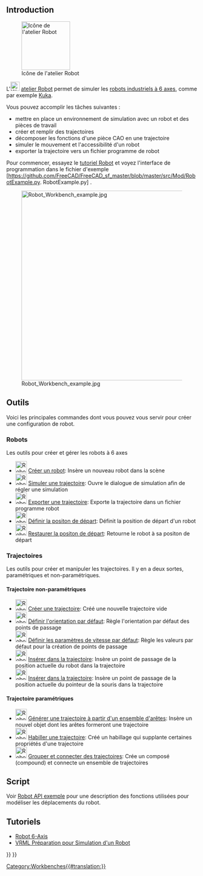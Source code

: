 <languages/>

{{Docnav/fr
|[[Reverse_Engineering_Workbench/fr|Atelier Reverse Engineering]]
|[[Sketcher_Workbench/fr|Atelier Sketcher]]
|IconL=Workbench_Reverse_Engineering.svg
|IconR=Workbench_Sketcher.svg
}}

{{VeryImportantMessage|L'atelier Robot n'est plus maintenu. Si vous avez de l'expérience avec le sujet et que vous souhaitez le maintenir, veuillez indiquer votre intention dans la section développeur du [https://forum.freecadweb.org/index.php forum FreeCAD].

La raison pour laquelle cet atelier se trouve toujours dans le code source principal est que cet atelier est programmé en C++. Si cet atelier pouvait être programmé en Python, alors il pourrait être transformé en [[external_workbenches/fr|atelier externe]] et il pourrait être déplacé vers un référentiel distinct.
}}

== Introduction ==

[[Image:Workbench_Robot.svg|thumb|128px|Icône de l'atelier Robot]]

L'[[Image:Workbench_Robot.svg|24px]] [[Robot_Workbench/fr|atelier Robot]] permet de simuler les [[Robot_6-Axis/fr|robots industriels à 6 axes]], comme par exemple [http://kuka.com/ Kuka].

Vous pouvez accomplir les tâches suivantes :
* mettre en place un environnement de simulation avec un robot et des pièces de travail
* créer et remplir des trajectoires
* décomposer les fonctions d'une pièce CAO en une trajectoire
* simuler le mouvement et l'accessibilité d'un robot
* exporter la trajectoire vers un fichier programme de robot

Pour commencer, essayez le [[Robot_tutorial/fr|tutoriel Robot]] et voyez l'interface de programmation dans le fichier d'exemple [https://github.com/FreeCAD/FreeCAD_sf_master/blob/master/src/Mod/RobotExample.py. RobotExample.py] .

{{TOCright}}
[[Image:Robot_Workbench_example.jpg|500px]]

== Outils ==
Voici les principales commandes dont vous pouvez vous servir pour créer une configuration de robot. 

=== Robots ===
Les outils pour créer et gérer les robots à 6 axes

* [[Image:Robot_CreateRobot.svg|30px]] [[Robot_CreateRobot/fr|Créer un robot]]: Insère un nouveau robot dans la scène
* [[Image:Robot_Simulate.svg|30px]] [[Robot_Simulate/fr|Simuler une trajectoire]]: Ouvre le dialogue de simulation afin de régler une simulation
* [[Image:Robot_Export.svg|30px]] [[Robot_Export/fr|Exporter une trajectoire]]: Exporte la trajectoire dans un fichier programme robot
* [[Image:Robot_SetHomePos.svg|30px]] [[Robot_SetHomePos/fr|Définir la positon de départ]]: Définit la position de départ d'un robot
* [[Image:Robot_RestoreHomePos.svg|30px]] [[Robot_RestoreHomePos/fr|Restaurer la positon de départ]]: Retourne le robot à sa positon de départ

=== Trajectoires ===
Les outils pour créer et manipuler les trajectoires. Il y en a deux sortes, paramétriques et non-paramétriques.

==== Trajectoire non-paramétriques ====
* [[Image:Robot_CreateTrajectory.svg|30px]] [[Robot_CreateTrajectory/fr|Créer une trajectoire]]: Créé une nouvelle trajectoire vide
* [[Image:Robot_SetDefaultOrientation.svg|30px]] [[Robot_SetDefaultOrientation/fr|Définir l'orientation par défaut]]: Règle l'orientation par défaut des points de passage
* [[Image:Robot_SetDefaultValues.svg|30px]] [[Robot_SetDefaultValues/fr|Définir les paramètres de vitesse par défaut]]: Règle les valeurs par défaut pour la création de points de passage
* [[Image:Robot_InsertWaypoint.svg|30px]] [[Robot_InsertWaypoint/fr|Insérer dans la trajectoire]]: Insère un point de passage de la position actuelle du robot dans la trajectoire
* [[Image:Robot_InsertWaypointPre.svg|30px]] [[Robot_InsertWaypointPre/fr|Insérer dans la trajectoire]]: Insère un point de passage de la position actuelle du pointeur de la souris dans la trajectoire

==== Trajectoire paramétriques ====
* [[Image:Robot_Edge2Trac.svg|30px]] [[Robot_Edge2Trac/fr|Générer une trajectoire à partir d'un ensemble d'arêtes]]: Insère un nouvel objet dont les arêtes formeront une trajectoire
* [[Image:Robot_TrajectoryDressUp.svg|30px]] [[Robot_TrajectoryDressUp/fr|Habiller une trajectoire]]: Créé un habillage qui supplante certaines propriétés d'une trajectoire
* [[Image:Robot_TrajectoryCompound.svg|30px]] [[Robot_TrajectoryCompound/fr|Grouper et connecter des trajectoires]]: Crée un composé (compound) et connecte un ensemble de trajectoires

==Script==

Voir [[Robot_API_example/fr|Robot API exemple]] pour une description des fonctions utilisées pour modéliser les déplacements du robot.

== Tutoriels == 
* [[Robot 6-Axis/fr|Robot 6-Axis]] 
* [[VRML Preparation for Robot Simulation/fr|VRML Préparation pour Simulation d'un Robot]]


{{Docnav/fr
|[[Reverse_Engineering_Workbench/fr|Atelier Reverse Engineering]]
|[[Sketcher_Workbench/fr|Atelier Sketcher]]
|IconL=Workbench_Reverse_Engineering.svg
|IconR=Workbench_Sketcher.svg
}}

{{Robot Tools navi{{#translation:}}}}
{{Userdocnavi{{#translation:}}}}
[[Category:Workbenches{{#translation:}}]]